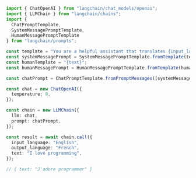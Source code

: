 ```typescript
import { ChatOpenAI } from "langchain/chat_models/openai";
import { LLMChain } from "langchain/chains";
import {
  ChatPromptTemplate,
  SystemMessagePromptTemplate,
  HumanMessagePromptTemplate
} from "langchain/prompts";

const template = "You are a helpful assistant that translates {input_language} to {output_language}.";
const systemMessagePrompt = SystemMessagePromptTemplate.fromTemplate(template);
const humanTemplate = "{text}";
const humanMessagePrompt = HumanMessagePromptTemplate.fromTemplate(humanTemplate);

const chatPrompt = ChatPromptTemplate.fromPromptMessages([systemMessagePrompt, humanMessagePrompt]);

const chat = new ChatOpenAI({
  temperature: 0,
});

const chain = new LLMChain({
  llm: chat,
  prompt: chatPrompt,
});

const result = await chain.call({
  input_language: "English",
  output_language: "French",
  text: "I love programming",
});
```
```typescript
// { text: "J'adore programmer" }
```
